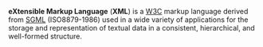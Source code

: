 '''eXtensible Markup Language''' ('''XML''') is a [[W3C]] markup language derived from [[SGML]] (ISO8879-1986) used in a wide variety of applications for the storage and representation of textual data in a consistent, hierarchical, and well-formed structure.